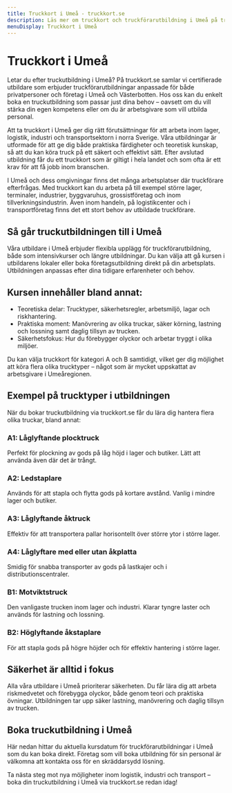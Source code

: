 ```yaml
---
title: Truckkort i Umeå - truckkort.se
description: Läs mer om truckkort och truckförarutbildning i Umeå på truckkort.se
menuDisplay: Truckkort i Umeå
---
```


# Truckkort i Umeå

Letar du efter truckutbildning i Umeå? På truckkort.se samlar vi certifierade utbildare som erbjuder truckförarutbildningar anpassade för både privatpersoner och företag i Umeå och Västerbotten. Hos oss kan du enkelt boka en truckutbildning som passar just dina behov – oavsett om du vill stärka din egen kompetens eller om du är arbetsgivare som vill utbilda personal.

Att ta truckkort i Umeå ger dig rätt förutsättningar för att arbeta inom lager, logistik, industri och transportsektorn i norra Sverige. Våra utbildningar är utformade för att ge dig både praktiska färdigheter och teoretisk kunskap, så att du kan köra truck på ett säkert och effektivt sätt. Efter avslutad utbildning får du ett truckkort som är giltigt i hela landet och som ofta är ett krav för att få jobb inom branschen.

I Umeå och dess omgivningar finns det många arbetsplatser där truckförare efterfrågas. Med truckkort kan du arbeta på till exempel större lager, terminaler, industrier, byggvaruhus, grossistföretag och inom tillverkningsindustrin. Även inom handeln, på logistikcenter och i transportföretag finns det ett stort behov av utbildade truckförare.

## Så går truckutbildningen till i Umeå

Våra utbildare i Umeå erbjuder flexibla upplägg för truckförarutbildning, både som intensivkurser och längre utbildningar. Du kan välja att gå kursen i utbildarens lokaler eller boka företagsutbildning direkt på din arbetsplats. Utbildningen anpassas efter dina tidigare erfarenheter och behov.

## Kursen innehåller bland annat:

- Teoretiska delar: Trucktyper, säkerhetsregler, arbetsmiljö, lagar och riskhantering.
- Praktiska moment: Manövrering av olika truckar, säker körning, lastning och lossning samt daglig tillsyn av trucken.
- Säkerhetsfokus: Hur du förebygger olyckor och arbetar tryggt i olika miljöer.

Du kan välja truckkort för kategori A och B samtidigt, vilket ger dig möjlighet att köra flera olika trucktyper – något som är mycket uppskattat av arbetsgivare i Umeåregionen.

## Exempel på trucktyper i utbildningen

När du bokar truckutbildning via truckkort.se får du lära dig hantera flera olika truckar, bland annat:

### A1: Låglyftande plocktruck

Perfekt för plockning av gods på låg höjd i lager och butiker. Lätt att använda även där det är trångt.

### A2: Ledstaplare

Används för att stapla och flytta gods på kortare avstånd. Vanlig i mindre lager och butiker.

### A3: Låglyftande åktruck

Effektiv för att transportera pallar horisontellt över större ytor i större lager.

### A4: Låglyftare med eller utan åkplatta

Smidig för snabba transporter av gods på lastkajer och i distributionscentraler.

### B1: Motviktstruck

Den vanligaste trucken inom lager och industri. Klarar tyngre laster och används för lastning och lossning.

### B2: Höglyftande åkstaplare

För att stapla gods på högre höjder och för effektiv hantering i större lager.

## Säkerhet är alltid i fokus

Alla våra utbildare i Umeå prioriterar säkerheten. Du får lära dig att arbeta riskmedvetet och förebygga olyckor, både genom teori och praktiska övningar. Utbildningen tar upp säker lastning, manövrering och daglig tillsyn av trucken.

## Boka truckutbildning i Umeå

Här nedan hittar du aktuella kursdatum för truckförarutbildningar i Umeå som du kan boka direkt. Företag som vill boka utbildning för sin personal är välkomna att kontakta oss för en skräddarsydd lösning.

Ta nästa steg mot nya möjligheter inom logistik, industri och transport – boka din truckutbildning i Umeå via truckkort.se redan idag!

<ForkliftCourses city="umea" />
